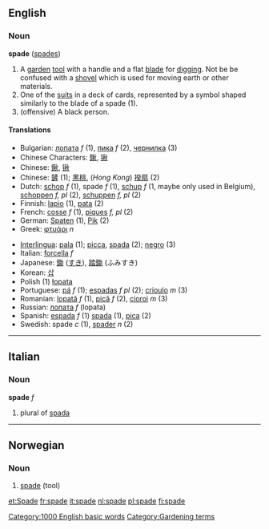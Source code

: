==English==
===Noun===
'''spade''' ([[spades]])

# A [[garden]] [[tool]] with a handle and a flat [[blade]] for [[dig]]ging. Not be be confused with a [[shovel]] which is used for moving earth or other materials.
# One of the [[suit]]s in a deck of cards, represented by a symbol shaped similarly to the blade of a spade (1).
# (offensive) A black person.

====Translations====
{{top}}
*Bulgarian: [[лопата]] ''f'' (1), [[пика]] ''f'' (2), [[чернилка]] (3)
*Chinese Characters: [[鍬]], [[锹]]
*Chinese: [[鍬]], [[锹]]
*Chinese: [[鏟]] (1); [[黑桃]], (''Hong Kong'') [[揆扇]] (2)
*Dutch: [[schop]] ''f'' (1), spade ''f'' (1), [[schup]] ''f'' (1, maybe only used in Belgium), [[schoppen]] ''f, pl'' (2), [[schuppen]] ''f, pl'' (2)
*Finnish: [[lapio]] (1), [[pata]] (2)
*French: [[cosse]] ''f'' (1), [[piques]] ''f, pl'' (2)
*German: [[Spaten]] (1), [[Pik]] (2)
*Greek: [[φτυάρι]] ''n''
{{mid}}
*[[Interlingua]]: [[pala]] (1); [[picca]], [[spada]] (2); [[negro]] (3)
*Italian: [[forcella]] ''f''
*Japanese: [[鋤]] ([[すき]]), [[踏鋤]] (ふみすき)
*Korean: [[삽]]
*Polish (1) [[łopata]]
*Portuguese: [[pá]] ''f'' (1); [[espadas]] ''f pl'' (2); [[crioulo]] ''m'' (3)
*Romanian: [[lopată]] ''f'' (1), [[pică]] ''f'' (2), [[cioroi]] ''m'' (3)
*Russian: [[лопата]] ''f'' (lopata)
*Spanish: [[espada]] ''f'' (1) [[spada]] {{f}} (1), [[pica]] (2)
*Swedish: spade ''c'' (1), [[spader]] ''n'' (2)
{{bottom}}

[[Category:1000 English basic words]]
[[Category:Gardening terms]]

----

==Italian==
===Noun===
'''spade''' ''f''

# plural of [[spada]]

----

==Norwegian==
===Noun===
{{no-noun-m1|spad}}
#[[#English|spade]] (tool)

[[et:Spade]]
[[fr:spade]]
[[it:spade]]
[[nl:spade]]
[[pl:spade]]
[[fi:spade]]